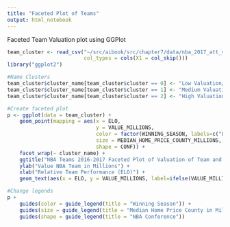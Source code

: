 ```yaml
---
title: "Faceted Plot of Teams"
output: html_notebook
---
```


Faceted Team Valuation plot using GGPlot 

```r
team_cluster <- read_csv("~/src/aibook/src/chapter7/data/nba_2017_att_val_elo_win_housing_cluster.csv", 
                         col_types = cols(X1 = col_skip()))
library("ggplot2")

#Name Clusters
team_cluster$cluster_name[team_cluster$cluster == 0] <- "Low Valuation/Low Performance"
team_cluster$cluster_name[team_cluster$cluster == 1] <- "Medium Valuation/High Performance"
team_cluster$cluster_name[team_cluster$cluster == 2] <- "High Valuation/Low Performance"

#Create faceted plot
p <- ggplot(data = team_cluster) +
    geom_point(mapping = aes(x = ELO,
                             y = VALUE_MILLIONS, 
                             color = factor(WINNING_SEASON, labels=c("LOSING","WINNING")), 
                             size = MEDIAN_HOME_PRICE_COUNTY_MILLIONS,
                             shape = CONF)) +
    facet_wrap(~ cluster_name) +
    ggtitle("NBA Teams 2016-2017 Faceted Plot of Valuation of Team and Performance (ELO)") +
    ylab("Value NBA Team in Millions") +
    xlab("Relative Team Performance (ELO)") +
    geom_text(aes(x = ELO, y = VALUE_MILLIONS, label=ifelse(VALUE_MILLIONS>1200,as.character(TEAM),'')),hjust=.35,vjust=1)    

#Change legends
p + 
    guides(color = guide_legend(title = "Winning Season")) +
    guides(size = guide_legend(title = "Median Home Price County in Millions" )) +
    guides(shape = guide_legend(title = "NBA Conference"))
```

